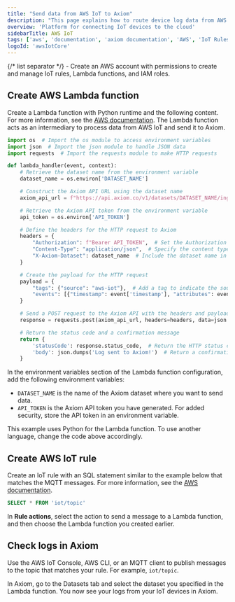 ```yaml
---
title: "Send data from AWS IoT to Axiom"
description: "This page explains how to route device log data from AWS IoT Core to Axiom using AWS IoT and Lambda functions"
overview: 'Platform for connecting IoT devices to the cloud'
sidebarTitle: AWS IoT
tags: ['aws', 'documentation', 'axiom documentation', 'AWS', 'IoT Rules', 'MQTT']
logoId: 'awsIotCore'
---
```



<AwsDisclaimer />

<Prerequisites />
{/* list separator */}
- Create an AWS account with permissions to create and manage IoT rules, Lambda functions, and IAM roles.

## Create AWS Lambda function

Create a Lambda function with Python runtime and the following content. For more information, see the [AWS documentation](https://docs.aws.amazon.com/lambda/latest/dg/getting-started.html#getting-started-create-function). The Lambda function acts as an intermediary to process data from AWS IoT and send it to Axiom.

```python
import os  # Import the os module to access environment variables
import json  # Import the json module to handle JSON data
import requests  # Import the requests module to make HTTP requests

def lambda_handler(event, context):
    # Retrieve the dataset name from the environment variable
    dataset_name = os.environ['DATASET_NAME']

    # Construct the Axiom API URL using the dataset name
    axiom_api_url = f"https://api.axiom.co/v1/datasets/DATASET_NAME/ingest"

    # Retrieve the Axiom API token from the environment variable
    api_token = os.environ['API_TOKEN']

    # Define the headers for the HTTP request to Axiom
    headers = {
        "Authorization": f"Bearer API_TOKEN",  # Set the Authorization header with the token
        "Content-Type": "application/json",  # Specify the content type as JSON
        "X-Axiom-Dataset": dataset_name  # Include the dataset name in the headers
    }

    # Create the payload for the HTTP request
    payload = {
        "tags": {"source": "aws-iot"},  # Add a tag to indicate the source of the data
        "events": [{"timestamp": event['timestamp'], "attributes": event}]  # Include the event data
    }

    # Send a POST request to the Axiom API with the headers and payload
    response = requests.post(axiom_api_url, headers=headers, data=json.dumps(payload))

    # Return the status code and a confirmation message
    return {
        'statusCode': response.status_code,  # Return the HTTP status code from the Axiom API response
        'body': json.dumps('Log sent to Axiom!')  # Return a confirmation message as JSON
    }
```

In the environment variables section of the Lambda function configuration, add the following environment variables:
- `DATASET_NAME` is the name of the Axiom dataset where you want to send data.
- `API_TOKEN` is the Axiom API token you have generated. For added security, store the API token in an environment variable.

<Note>
This example uses Python for the Lambda function. To use another language, change the code above accordingly.
</Note>

## Create AWS IoT rule

Create an IoT rule with an SQL statement similar to the example below that matches the MQTT messages. For more information, see the [AWS documentation](https://docs.aws.amazon.com/iot/latest/developerguide/iot-create-rule.html).

```sql
SELECT * FROM 'iot/topic'
```

In **Rule actions**, select the action to send a message to a Lambda function, and then choose the Lambda function you created earlier.

## Check logs in Axiom

Use the AWS IoT Console, AWS CLI, or an MQTT client to publish messages to the topic that matches your rule. For example, `iot/topic`.

In Axiom, go to the Datasets tab and select the dataset you specified in the Lambda function. You now see your logs from your IoT devices in Axiom.
